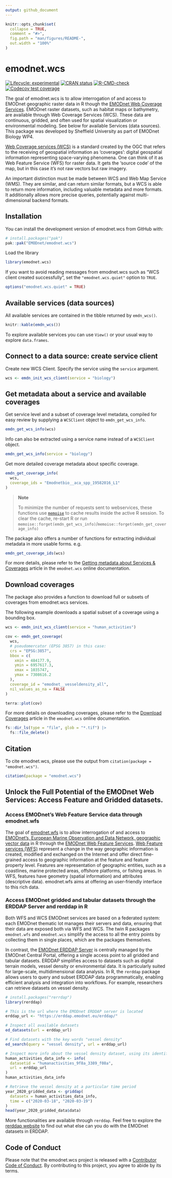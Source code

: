 ```yaml
---
output: github_document
---
```


<!-- README.md is generated from README.Rmd. Please edit that file -->

```r
knitr::opts_chunk$set(
  collapse = TRUE,
  comment = "#>",
  fig.path = "man/figures/README-",
  out.width = "100%"
)
```

# emodnet.wcs

<!-- badges: start -->

[![Lifecycle: experimental](https://img.shields.io/badge/lifecycle-experimental-orange.svg)](https://lifecycle.r-lib.org/articles/stages.html#experimental) 
[![CRAN status](https://www.r-pkg.org/badges/version/emodnet.wcs)](https://CRAN.R-project.org/package=emodnet.wcs) 
[![R-CMD-check](https://github.com/EMODnet/emodnet.wcs/actions/workflows/R-CMD-check.yaml/badge.svg)](https://github.com/EMODnet/emodnet.wcs/actions/workflows/R-CMD-check.yaml)
[![Codecov test coverage](https://codecov.io/gh/EMODnet/emodnet.wcs/graph/badge.svg)](https://app.codecov.io/gh/EMODnet/emodnet.wcs)
<!-- badges: end -->

The goal of emodnet.wcs is to allow interrogation of and access to EMODnet geographic raster data in R though the [EMODnet Web Coverage Services](https://github.com/EMODnet/Web-Service-Documentation#web-coverage-service-wcs).
EMODnet raster datasets, such as habitat maps or bathymetry, are available through Web Coverage Services (WCS). 
These data are continuous, gridded, and often used for spatial visualization or environmental modeling. 
See below for available Services (data sources).
This package was developed by Sheffield University as part of EMODnet Biology WP4.

[Web Coverage services (WCS)](https://www.ogc.org/standards/wcs) is a standard created by the OGC that refers to the receiving of geospatial information as 'coverages': digital geospatial information representing space-varying phenomena.
One can think of it as Web Feature Service (WFS) for raster data.
It gets the 'source code' of the map, but in this case it's not raw vectors but raw imagery.

An important distinction must be made between WCS and Web Map Service (WMS).
They are similar, and can return similar formats, but a WCS is able to return more information, including valuable metadata and more formats.
It additionally allows more precise queries, potentially against multi-dimensional backend formats.

## Installation

You can install the development version of emodnet.wcs from GitHub with:

```r
# install.packages("pak")
pak::pak("EMODnet/emodnet.wcs")
```

Load the library

```r
library(emodnet.wcs)
```

If you want to avoid reading messages from emodnet.wcs such as "WCS client created successfully", 
set the `"emodnet.wcs.quiet"` option to `TRUE`.

```r
options("emodnet.wcs.quiet" = TRUE)
```

## Available services (data sources)

All available services are contained in the tibble returned by `emdn_wcs()`.

```r

knitr::kable(emdn_wcs())
```


To explore available services you can use `View()` or your usual way to explore `data.frames`.

## Connect to a data source: create service client

Create new WCS Client.
Specify the service using the `service` argument.

```r
wcs <- emdn_init_wcs_client(service = "biology")
```

## Get metadata about a service and available coverages

Get service level and a subset of coverage level metadata, compiled for easy review by supplying a `WCSClient` object to `emdn_get_wcs_info`.

```r
emdn_get_wcs_info(wcs)
```

Info can also be extracted using a service name instead of a `WCSClient` object.

```r
emdn_get_wcs_info(service = "biology")
```

Get more detailed coverage metadata about specific coverage.

```r
emdn_get_coverage_info(
  wcs,
  coverage_ids = "Emodnetbio__aca_spp_19582016_L1"
)
```

> **Note**
> 
> To minimize the number of requests sent to webservices, these functions use [`memoise`](https://memoise.r-lib.org/) to cache results inside the active R session.
> To clear the cache, re-start R or run `memoise::forget(emdn_get_wcs_info)`/`memoise::forget(emdn_get_coverage_info)`

The package also offers a number of functions for extracting individual metadata in more usable forms. e.g.

```r
emdn_get_coverage_ids(wcs)
```

For more details, please refer to the [Getting metadata about Services \& Coverages](https://emodnet.github.io/emodnet.wcs/articles/metadata.html) article in the `emodnet.wcs` online documentation.

## Download coverages

The package also provides a function to download full or subsets of coverages from emodnet.wcs services.

The following example downloads a spatial subset of a coverage using a bounding box.

```r
wcs <- emdn_init_wcs_client(service = "human_activities")

cov <- emdn_get_coverage(
  wcs,
  # pseudomercator (EPSG 3857) in this case:
  crs = "EPSG:3857",
  bbox = c(
    xmin = 484177.9,
    ymin = 6957617.3,
    xmax = 1035747,
    ymax = 7308616.2
  ),
  coverage_id = "emodnet__vesseldensity_all",
  nil_values_as_na = FALSE
)
```

```r
terra::plot(cov)
```

For more details on downloading coverages, please refer to the [Download Coverages](https://emodnet.github.io/emodnet.wcs/articles/coverages.html) article in the `emodnet.wcs` online documentation.

```r
fs::dir_ls(type = "file", glob = "*.tif") |>
  fs::file_delete()
```

## Citation

To cite emodnet.wcs, please use the output from `citation(package = "emodnet.wcs")`.

```r
citation(package = "emodnet.wcs")
```


## Unlock the Full Potential of the EMODnet Web Services: Access Feature and Gridded datasets.

### Access EMODnet's Web Feature Service data through emodnet.wfs

The goal of [emodnet.wfs](https://docs.ropensci.org/emodnet.wfs) is to allow interrogation of and access to [EMODnet's, European Marine Observation and Data Network, geographic vector data](https://emodnet.ec.europa.eu/en/emodnet-web-service-documentation#inline-nav-3) in R through the [EMODnet Web Feature Services](https://emodnet.ec.europa.eu/en/data-0). 
[Web Feature services (WFS)](https://www.ogc.org/standards/wfs/) represent a change in the way geographic information is created, modified and exchanged on the Internet and offer direct fine-grained access to geographic information at the feature and feature property level. 
Features are representation of geographic entities, such as a coastlines, marine protected areas, offshore platforms, or fishing areas. In WFS, features have geometry (spatial information) and attributes (descriptive data).
emodnet.wfs aims at offering an user-friendly interface to this rich data.

### Access EMODnet gridded and tabular datasets through the ERDDAP Server and rerddap in R

Both WFS and WCS EMODnet services are based on a federated system: each EMODnet thematic lot manages their servers and data, ensuring that their data are exposed both via WFS and WCS. The twin R packages `emodnet.wfs` and `emodnet.wcs` simplify the access to all the entry points by collecting them in single places, which are the packages themselves. 

In contrast, the [EMODnet ERDDAP Server](https://erddap.emodnet.eu) is centrally managed by the EMODnet Central Portal, offering a single access point to all gridded and tabular datasets. ERDDAP simplifies access to datasets such as digital terrain models, vessel density or environmental data. It is particularly suited for large-scale, multidimensional data analysis. In R, the `rerddap` package allows users to query and subset ERDDAP data programmatically, enabling efficient analysis and integration into workflows. For example, researchers can retrieve datasets on vessel density. 

```r
# install.packages("rerrdap")
library(rerddap)

# This is the url where the EMODnet ERDDAP server is located
erddap_url <- "https://erddap.emodnet.eu/erddap/"

# Inspect all available datasets
ed_datasets(url = erddap_url)

# Find datasets with the key words "vessel density"
ed_search(query = "vessel density", url = erddap_url)

# Inspect more info about the vessel density dataset, using its identifier
human_activities_data_info <- info(
  datasetid = "humanactivities_9f8a_3389_f08a",
  url = erddap_url
)
human_activities_data_info

# Retrieve the vessel density at a particular time period
year_2020_gridded_data <- griddap(
  datasetx = human_activities_data_info,
  time = c("2020-03-18", "2020-03-19")
)
head(year_2020_gridded_data$data)
```

More functionalities are available through `rerddap`. Feel free to explore the [rerddap website](https://docs.ropensci.org/rerddap/) to find out what else can you do with the EMODnet datasets in ERDDAP.


## Code of Conduct

Please note that the emodnet.wcs project is released with a [Contributor Code of Conduct](https://emodnet.github.io/emodnet.wcs/CODE_OF_CONDUCT.html).
By contributing to this project, you agree to abide by its terms.


